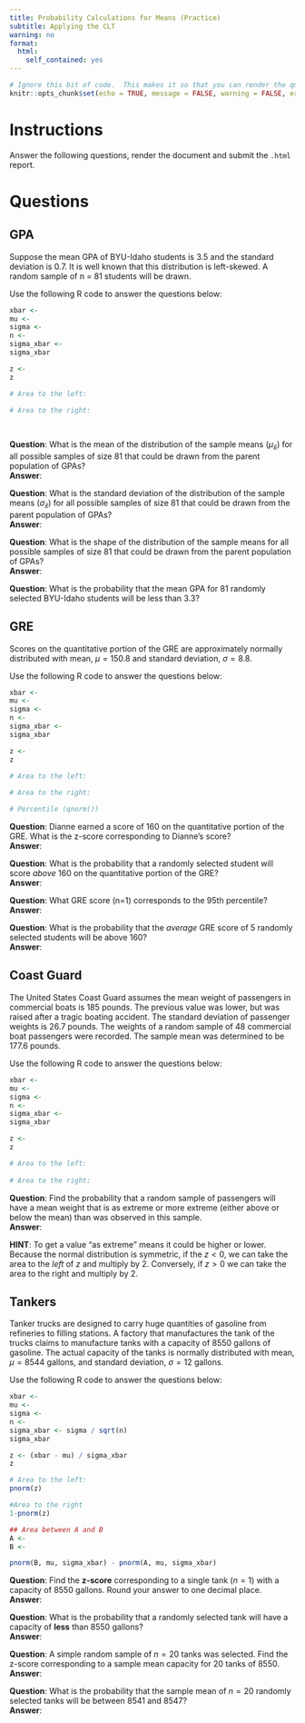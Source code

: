 ```yaml
---
title: Probability Calculations for Means (Practice)
subtitle: Applying the CLT
warning: no
format:
  html:
    self_contained: yes
---
```

```r
# Ignore this bit of code.  This makes it so that you can render the qmd file even when there are errors in your code.
knitr::opts_chunk$set(echo = TRUE, message = FALSE, warning = FALSE, error = TRUE)
```


# Instructions

Answer the following questions, render the document and submit the `.html` report.

# Questions

## GPA

Suppose the mean GPA of BYU-Idaho students is 3.5 and the standard deviation is 0.7. It is well known that this distribution is left-skewed. A random sample of n = 81 students will be drawn.

Use the following R code to answer the questions below:

```r
xbar <- 
mu <- 
sigma <- 
n <- 
sigma_xbar <- 
sigma_xbar

z <- 
z

# Area to the left:
  
# Area to the right:

  
```

__Question__: What is the mean of the distribution of the sample means ($\mu_{\bar{x}}$) for all possible samples of size 81 that could be drawn from the parent population of GPAs?  
__Answer__:

__Question__: What is the standard deviation  of the distribution of the sample means ($\sigma_{\bar{x}}$) for all possible samples of size 81 that could be drawn from the parent population of GPAs?  
__Answer__:

__Question__: What is the shape of the distribution of the sample means for all possible samples of size 81 that could be drawn from the parent population of GPAs?  
__Answer__: 


__Question__: What is the probability that the mean GPA for 81 randomly selected BYU-Idaho students will be less than 3.3? 


## GRE

Scores on the quantitative portion of the GRE are approximately normally distributed with mean, $\mu = 150.8$ and standard deviation, $\sigma = 8.8$.
 
Use the following R code to answer the questions below:

```r
xbar <- 
mu <- 
sigma <- 
n <- 
sigma_xbar <- 
sigma_xbar

z <- 
z

# Area to the left:
  
# Area to the right:

# Percentile (qnorm())


```

__Question__: Dianne earned a score of 160 on the quantitative portion of the GRE. What is the z-score corresponding to Dianne’s score?  
__Answer__:

__Question__: What is the probability that a randomly selected student will score *above* 160 on the quantitative portion of the GRE?  
__Answer__: 

__Question__: What GRE score (n=1) corresponds to the 95th percentile?  
__Answer__:

__Question__:  What is the probability that the *average* GRE score of 5 randomly selected students will be above 160?  
__Answer__:


## Coast Guard

The United States Coast Guard assumes the mean weight of passengers in commercial boats is 185 pounds. The previous value was lower, but was raised after a tragic boating accident. The standard deviation of passenger weights is 26.7 pounds. The weights of a random sample of 48 commercial boat passengers were recorded. The sample mean was determined to be 177.6 pounds. 

Use the following R code to answer the questions below:

```r
xbar <- 
mu <- 
sigma <- 
n <- 
sigma_xbar <- 
sigma_xbar

z <- 
z

# Area to the left:
  
# Area to the right:


```


__Question__: Find the probability that a random sample of passengers will have a mean weight that is as extreme or more extreme (either above or below the mean) than was observed in this sample.  
__Answer__:  


__HINT__:  To get a value "as extreme" means it could be higher or lower.  Because the normal distribution is symmetric, if the $z<0$, we can take the area to the *left* of $z$ and multiply by 2.  Conversely, if $z>0$ we can take the area to the right and multiply by 2.  


## Tankers

Tanker trucks are designed to carry huge quantities of gasoline from refineries to filling stations. A factory that manufactures the tank of the trucks claims to manufacture tanks with a capacity of 8550 gallons of gasoline. The actual capacity of the tanks is normally distributed with mean, $\mu = 8544$ gallons, and standard deviation, $\sigma=12$ gallons.

Use the following R code to answer the questions below:

```r
xbar <- 
mu <- 
sigma <- 
n <- 
sigma_xbar <- sigma / sqrt(n)
sigma_xbar

z <- (xbar - mu) / sigma_xbar
z

# Area to the left:
pnorm(z)

#Area to the right
1-pnorm(z)

## Area between A and B
A <- 
B <- 

pnorm(B, mu, sigma_xbar) - pnorm(A, mu, sigma_xbar)

```


__Question__: Find the **z-score** corresponding to a single tank ($n=1$) with a capacity of 8550 gallons. Round your answer to one decimal place.  
__Answer__:  

__Question__: What is the probability that a randomly selected tank will have a capacity of **less** than 8550 gallons?  
__Answer__:  

__Question__: A simple random sample of $n = 20$ tanks was selected. Find the z-score corresponding to a sample mean capacity for 20 tanks of 8550.  
__Answer__:

__Question__: What is the probability that the sample mean of $n=20$ randomly selected tanks will be between 8541 and 8547?  
__Answer__:


